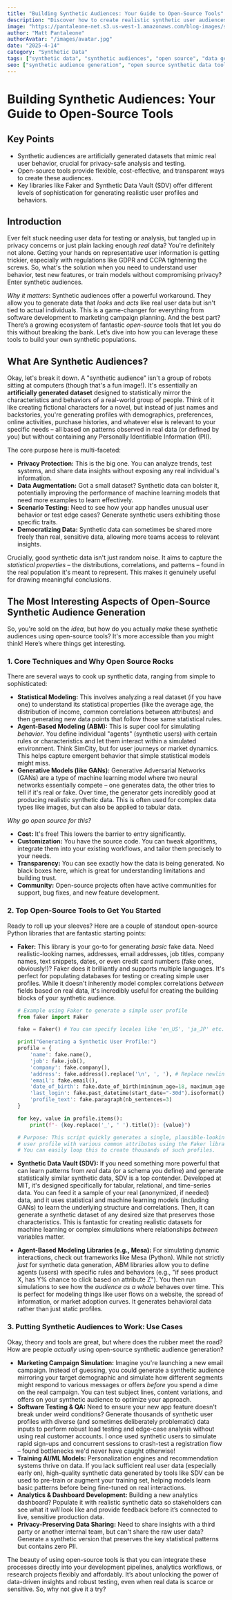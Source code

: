```yaml
---
title: "Building Synthetic Audiences: Your Guide to Open-Source Tools"
description: "Discover how to create realistic synthetic user audiences using powerful, free open-source tools. Protect privacy, augment data, and test scenarios effectively without real user data."
image: "https://pantaleone-net.s3.us-west-1.amazonaws.com/blog-images/synthetic-audiences-min.jpeg"
author: "Matt Pantaleone"
authorAvatar: "/images/avatar.jpg"
date: "2025-4-14"
category: "Synthetic Data"
tags: ["synthetic data", "synthetic audiences", "open source", "data generation", "user simulation", "privacy-preserving data", "python"]
seo: ["synthetic audience generation", "open source synthetic data tools", "create synthetic users", "user simulation open source", "privacy-safe data generation", "customer persona generation", "AI data simulation", "free synthetic data tools", "python synthetic data", "marketing analytics data", "data augmentation", "test data generation"]
---
```


# Building Synthetic Audiences: Your Guide to Open-Source Tools

## Key Points
- Synthetic audiences are artificially generated datasets that mimic real user behavior, crucial for privacy-safe analysis and testing.
- Open-source tools provide flexible, cost-effective, and transparent ways to create these audiences.
- Key libraries like Faker and Synthetic Data Vault (SDV) offer different levels of sophistication for generating realistic user profiles and behaviors.

## Introduction

Ever felt stuck needing user data for testing or analysis, but tangled up in privacy concerns or just plain lacking enough *real* data? You're definitely not alone. Getting your hands on representative user information is getting trickier, especially with regulations like GDPR and CCPA tightening the screws. So, what's the solution when you need to understand user behavior, test new features, or train models without compromising privacy? Enter synthetic audiences.

*Why it matters*: Synthetic audiences offer a powerful workaround. They allow you to generate data that *looks* and *acts* like real user data but isn't tied to actual individuals. This is a game-changer for everything from software development to marketing campaign planning. And the best part? There’s a growing ecosystem of fantastic *open-source* tools that let you do this without breaking the bank. Let’s dive into how you can leverage these tools to build your own synthetic populations.

## What Are Synthetic Audiences?

Okay, let's break it down. A "synthetic audience" isn't a group of robots sitting at computers (though that's a fun image!). It's essentially an **artificially generated dataset** designed to statistically mirror the characteristics and behaviors of a real-world group of people. Think of it like creating fictional characters for a novel, but instead of just names and backstories, you're generating profiles with demographics, preferences, online activities, purchase histories, and whatever else is relevant to your specific needs – all based on patterns observed in real data (or defined by you) but without containing any Personally Identifiable Information (PII).

The core purpose here is multi-faceted:
-   **Privacy Protection:** This is the big one. You can analyze trends, test systems, and share data insights without exposing any real individual's information.
-   **Data Augmentation:** Got a small dataset? Synthetic data can bolster it, potentially improving the performance of machine learning models that need more examples to learn effectively.
-   **Scenario Testing:** Need to see how your app handles unusual user behavior or test edge cases? Generate synthetic users exhibiting those specific traits.
-   **Democratizing Data:** Synthetic data can sometimes be shared more freely than real, sensitive data, allowing more teams access to relevant insights.

Crucially, good synthetic data isn't just random noise. It aims to capture the *statistical properties* – the distributions, correlations, and patterns – found in the real population it's meant to represent. This makes it genuinely useful for drawing meaningful conclusions.

## The Most Interesting Aspects of Open-Source Synthetic Audience Generation

So, you're sold on the *idea*, but how do you actually *make* these synthetic audiences using open-source tools? It's more accessible than you might think! Here’s where things get interesting.

### 1. Core Techniques and Why Open Source Rocks

There are several ways to cook up synthetic data, ranging from simple to sophisticated:

-   **Statistical Modeling:** This involves analyzing a real dataset (if you have one) to understand its statistical properties (like the average age, the distribution of income, common correlations between attributes) and then generating new data points that follow those same statistical rules.
-   **Agent-Based Modeling (ABM):** This is super cool for simulating *behavior*. You define individual "agents" (synthetic users) with certain rules or characteristics and let them interact within a simulated environment. Think SimCity, but for user journeys or market dynamics. This helps capture emergent behavior that simple statistical models might miss.
-   **Generative Models (like GANs):** Generative Adversarial Networks (GANs) are a type of machine learning model where two neural networks essentially compete – one generates data, the other tries to tell if it's real or fake. Over time, the generator gets incredibly good at producing realistic synthetic data. This is often used for complex data types like images, but can also be applied to tabular data.

*Why go open source for this?*
-   **Cost:** It's free! This lowers the barrier to entry significantly.
-   **Customization:** You have the source code. You can tweak algorithms, integrate them into your existing workflows, and tailor them precisely to your needs.
-   **Transparency:** You can see exactly how the data is being generated. No black boxes here, which is great for understanding limitations and building trust.
-   **Community:** Open-source projects often have active communities for support, bug fixes, and new feature development.

### 2. Top Open-Source Tools to Get You Started

Ready to roll up your sleeves? Here are a couple of standout open-source Python libraries that are fantastic starting points:

-   **Faker:** This library is your go-to for generating *basic* fake data. Need realistic-looking names, addresses, email addresses, job titles, company names, text snippets, dates, or even credit card numbers (fake ones, obviously!)? Faker does it brilliantly and supports multiple languages. It's perfect for populating databases for testing or creating simple user profiles. While it doesn't inherently model complex correlations *between* fields based on real data, it's incredibly useful for creating the building blocks of your synthetic audience.

    ```python
    # Example using Faker to generate a simple user profile
    from faker import Faker

    fake = Faker() # You can specify locales like 'en_US', 'ja_JP' etc.

    print("Generating a Synthetic User Profile:")
    profile = {
        'name': fake.name(),
        'job': fake.job(),
        'company': fake.company(),
        'address': fake.address().replace('\n', ', '), # Replace newline for cleaner print
        'email': fake.email(),
        'date_of_birth': fake.date_of_birth(minimum_age=18, maximum_age=90).isoformat(),
        'last_login': fake.past_datetime(start_date="-30d").isoformat(),
        'profile_text': fake.paragraph(nb_sentences=3)
    }

    for key, value in profile.items():
        print(f"- {key.replace('_', ' ').title()}: {value}")

    # Purpose: This script quickly generates a single, plausible-looking
    # user profile with various common attributes using the Faker library.
    # You can easily loop this to create thousands of such profiles.
    ```

-   **Synthetic Data Vault (SDV):** If you need something more powerful that can learn patterns from *real* data (or a schema you define) and generate statistically similar synthetic data, SDV is a top contender. Developed at MIT, it's designed specifically for tabular, relational, and time-series data. You can feed it a sample of your real (anonymized, if needed) data, and it uses statistical and machine learning models (including GANs) to learn the underlying structure and correlations. Then, it can generate a synthetic dataset of any desired size that preserves those characteristics. This is fantastic for creating realistic datasets for machine learning or complex simulations where relationships *between* variables matter.

-   **Agent-Based Modeling Libraries (e.g., Mesa):** For simulating dynamic interactions, check out frameworks like Mesa (Python). While not strictly *just* for synthetic data generation, ABM libraries allow you to define agents (users) with specific rules and behaviors (e.g., "if sees product X, has Y% chance to click based on attribute Z"). You then run simulations to see how the *audience as a whole* behaves over time. This is perfect for modeling things like user flows on a website, the spread of information, or market adoption curves. It generates behavioral data rather than just static profiles.

### 3. Putting Synthetic Audiences to Work: Use Cases

Okay, theory and tools are great, but where does the rubber meet the road? How are people *actually* using open-source synthetic audience generation?

-   **Marketing Campaign Simulation:** Imagine you're launching a new email campaign. Instead of guessing, you could generate a synthetic audience mirroring your target demographic and simulate how different segments might respond to various messages or offers *before* you spend a dime on the real campaign. You can test subject lines, content variations, and offers on your synthetic audience to optimize your approach.
-   **Software Testing & QA:** Need to ensure your new app feature doesn't break under weird conditions? Generate thousands of synthetic user profiles with diverse (and sometimes deliberately problematic) data inputs to perform robust load testing and edge-case analysis without using real customer accounts. I once used synthetic users to simulate rapid sign-ups and concurrent sessions to crash-test a registration flow – found bottlenecks we'd never have caught otherwise!
-   **Training AI/ML Models:** Personalization engines and recommendation systems thrive on data. If you lack sufficient real user data (especially early on), high-quality synthetic data generated by tools like SDV can be used to pre-train or augment your training set, helping models learn basic patterns before being fine-tuned on real interactions.
-   **Analytics & Dashboard Development:** Building a new analytics dashboard? Populate it with realistic synthetic data so stakeholders can see what it *will* look like and provide feedback before it’s connected to live, sensitive production data.
-   **Privacy-Preserving Data Sharing:** Need to share insights with a third party or another internal team, but can't share the raw user data? Generate a synthetic version that preserves the key statistical patterns but contains zero PII.

The beauty of using open-source tools is that you can integrate these processes directly into your development pipelines, analytics workflows, or research projects flexibly and affordably. It’s about unlocking the power of data-driven insights and robust testing, even when real data is scarce or sensitive. So, why not give it a try?
